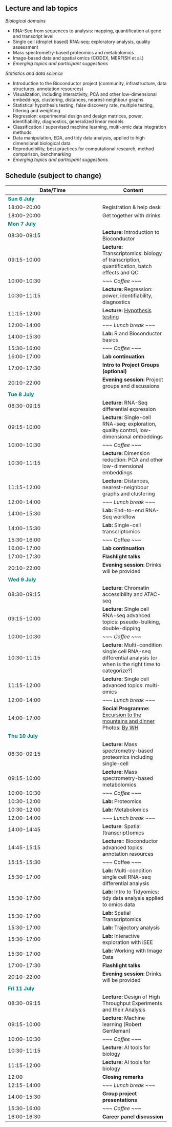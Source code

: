 ## Lecture and lab topics

*Biological domains*

-   RNA-Seq from sequences to analysis: mapping, quantification at gene and transcript level
-   Single cell (droplet based) RNA-seq: exploratory analysis, quality assessment
-   Mass spectrometry-based proteomics and metabolomics
-   Image-based data and spatial omics (CODEX, MERFISH et al.)
-   *Emerging topics and participant suggestions*

*Statistics and data science*

-   Introduction to the Bioconductor project (community, infrastructure, data structures, annotation resources)
-   Visualization, including interactivity, PCA and other low-dimensional embeddings, clustering, distances, nearest-neighbour graphs
-   Statistical hypothesis testing, false discovery rate, multiple testing, filtering and weighting
-   Regression: experimental design and design matrices, power, identifiability, diagnostics, generalized linear models
-   Classification / supervised machine learning, multi-omic data integration methods
-   Data manipulation, EDA, and tidy data analysis, applied to high dimensional biological data
-   Reproducibility, best practices for computational research, method comparison, benchmarking
-   *Emerging topics and participant suggestions*

## Schedule (subject to change)

| Date/Time                                 | Content                                                                                                                                      |
|------------------------------------------|------------------------------|
| <font color="teal">**Sun 6 July**</font>  |                                                                                                                                              |
| 18:00-20:00                               | Registration & help desk                                                                                                                     |
| 18:00-20:00                               | Get together with drinks                                                                                                                     |
| <font color="teal">**Mon 7 July**</font>  |                                                                                                                                              |
| 08:30-09:15                               | **Lecture:** Introduction to Bioconductor                                                                                                    |
| 09:15-10:00                               | **Lecture:** Transcriptomics: biology of transcription, quantification, batch effects and QC                                                 |
| 10:00-10:30                               | *\~\~\~ Coffee \~\~\~*                                                                                                                       |
| 10:30-11:15                               | **Lecture:** Regression: power, identifiability, diagnostics                                                                                 |
| 11:15-12:00                               | **Lecture:** [Hypothesis testing](https://docs.google.com/presentation/d/13S3A2gWKo0noX0nFIIJIfqKGsUBgTMnGLzLH9D8_c4g/edit?usp=sharing)                                                                                     |
| 12:00-14:00                               | *\~\~\~ Lunch break \~\~\~*                                                                                                                  |
| 14:00-15:30                               | **Lab:** R and Bioconductor basics                                                                                                           |
| 15:30-16:00                               | *\~\~\~ Coffee \~\~\~*                                                                                                                       |
| 16:00-17:00                               | **Lab continuation**                                                                                                                         |
| 17:00-17:30                               | **Intro to Project Groups (optional)**                                                                                                       |
| 20:10-22:00                               | **Evening session:** Project groups and discussions                                                                                          |
| <font color="teal">**Tue 8 July**</font>  |                                                                                                                                              |
| 08:30-09:15                               | **Lecture:** RNA-Seq differential expression                                                                                                 |
| 09:15-10:00                               | **Lecture:** Single-cell RNA-seq: exploration, quality control, low-dimensional embeddings                                                   |
| 10:00-10:30                               | *\~\~\~ Coffee \~\~\~*                                                                                                                       |
| 10:30-11:15                               | **Lecture:** Dimension reduction: PCA and other low-dimensional embeddings                                                                   |
| 11:15-12:00                               | **Lecture:** Distances, nearest-neighbour graphs and clustering                                                                              |
| 12:00-14:00                               | *\~\~\~ Lunch break \~\~\~*                                                                                                                  |
| 14:00-15:30                               | **Lab:** End-to-end RNA-Seq workflow                                                                                                         |
| 14:00-15:30                               | **Lab:** Single-cell transcriptomics                                                                                                         |
| 15:30-16:00                               | \~\~\~ Coffee \~\~\~                                                                                                                         |
| 16:00-17:00                               | **Lab continuation**                                                                                                                         |
| 17:00-17:30                               | **Flashlight talks**                                                                                                                         |
| 20:10-22:00                               | **Evening session:** Drinks will be provided                                                                                                 |
| <font color="teal">**Wed 9 July**</font>  |                                                                                                                                              |
| 08:30-09:15                               | **Lecture:** Chromatin accessibility and ATAC-seq                                                                                            |
| 09:15-10:00                               | **Lecture:** Single cell RNA-seq advanced topics: pseudo-bulking, double-dipping                                                             |
| 10:00-10:30                               | *\~\~\~ Coffee \~\~\~*                                                                                                                       |
| 10:30-11:15                               | **Lecture:** Multi-condition single cell RNA-seq differential analysis (or when is the right time to categorize?)                            |
| 11:15-12:00                               | **Lecture:** Single cell advanced topics: multi-omics                                                                                        |
| 12:00-14:00                               | *\~\~\~ Lunch break \~\~\~*                                                                                                                  |
| 14:00-17:00                               | **Social Programme:** [Excursion to the mountains and dinner](../about/#social) Photos: [By WH](https://photos.app.goo.gl/8SLt6fHGoGiTNEMT8) |
| <font color="teal">**Thu 10 July**</font> |                                                                                                                                              |
| 08:30-09:15                               | **Lecture:** Mass spectrometry-based proteomics including single-cell                                                                        |
| 09:15-10:00                               | **Lecture:** Mass spectrometry-based metabolomics                                                                                            |
| 10:00-10:30                               | *\~\~\~ Coffee \~\~\~*                                                                                                                       |
| 10:30-12:00                               | **Lab:** Proteomics                                                                                                                          |
| 10:30-12:00                               | **Lab:** Metabolomics                                                                                                                        |
| 12:00-14:00                               | *\~\~\~ Lunch break \~\~\~*                                                                                                                  |
| 14:00-14:45                               | **Lecture**: Spatial (transcript)omics                                                                                                       |
| 14:45-15:15                               | **Lecture:**: Bioconductor advanced topics: annotation resources                                                                             |
| 15:15-15:30                               | \~\~\~ Coffee \~\~\~                                                                                                                         |
| 15:30-17:00                               | **Lab:** Multi-condition single cell RNA-seq differential analysis                                                                           |
| 15:30-17:00                               | **Lab:** Intro to Tidyomics: tidy data analysis applied to omics data                                                                        |
| 15:30-17:00                               | **Lab:** Spatial Transcriptomics                                                                                                             |
| 15:30-17:00                               | **Lab:** Trajectory analysis                                                                                                                 |
| 15:30-17:00                               | **Lab:** Interactive exploration with iSEE                                                                                                   |
| 15:30-17:00                               | **Lab:** Working with Image Data                                                                                                             |
| 17:00-17:30                               | **Flashlight talks**                                                                                                                         |
| 20:10-22:00                               | **Evening session:** Drinks will be provided                                                                                                 |
| <font color="teal">**Fri 11 July**</font> |                                                                                                                                              |
| 08:30-09:15                               | **Lecture:** Design of High Throughput Experiments and their Analysis                                                                        |
| 09:15-10:00                               | **Lecture:** Machine learning (Robert Gentleman)                                                                                             |
| 10:00-10:30                               | *\~\~\~ Coffee \~\~\~*                                                                                                                       |
| 10:30-11:15                               | **Lecture:** AI tools for biology                                                                                                            |
| 11:15-12:00                               | **Lecture:** AI tools for biology                                                                                                            |
| 12:00                                     | **Closing remarks**                                                                                                                          |
| 12:15-14:00                               | *\~\~\~ Lunch break \~\~\~*                                                                                                                  |
| 14:00-15:30                               | **Group project presentations**                                                                                                              |
| 15:30-16:00                               | *\~\~\~ Coffee \~\~\~*                                                                                                                       |
| 16:00-16:30                               | **Career panel discussion**                                                                                                                  |

